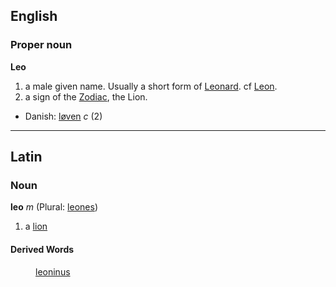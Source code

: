==English==
===Proper noun===
'''Leo'''

# a male given name. Usually a short form of [[Leonard]]. cf [[Leon]].
# a sign of the [[Zodiac]], the Lion.

*Danish: [[løven]] ''c'' (2)

----

==Latin==
===Noun===
'''leo''' ''m'' (Plural: [[leones]])

#a [[lion]]
====Derived Words====
: [[leoninus]]